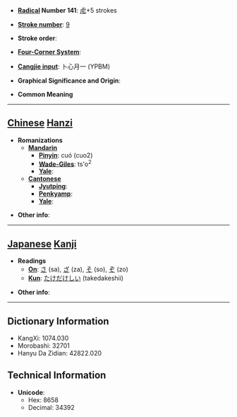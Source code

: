 * '''[[Wiktionary:Chinese radical index| Radical]] Number 141''': [[Wiktionary:Chinese radical index 虍|虍]]+5 strokes

* '''[[Wiktionary:Chinese total strokes index|Stroke number]]''': [[Wiktionary:Chinese total strokes index 9|9]]

* '''Stroke order''': 

* '''[[Wiktionary:Chinese four corner index|Four-Corner System]]''': 

* '''[[Wiktionary:Chinese Cangjie index|Cangjie input]]''': 卜心月一 (YPBM)

* '''Graphical Significance and Origin''': 

* '''Common Meaning'''

----

== [[Chinese]] [[Hanzi]] ==

* '''Romanizations'''
** '''[[Mandarin]]'''
*** '''[[Pinyin]]''': cuó (cuo2)
*** '''[[Wade-Giles]]''': ts'o<sup>2</sup>
*** '''[[Yale]]''': 
** '''[[Cantonese]]'''
*** '''[[Jyutping]]''':
*** '''[[Penkyamp]]''': 
*** '''[[Yale]]''': 

* '''Other info''': 

----

== [[Japanese]] [[Kanji]] ==

* '''Readings'''
** '''[[On]]''': [[さ]] (sa), [[ざ]] (za), [[そ]] (so), [[ぞ]] (zo)
** '''[[Kun]]''': [[たけだけしい]] (takedakeshii)

* '''Other info''':  

----

== Dictionary Information ==

* KangXi: 1074.030
* Morobashi: 32701
* Hanyu Da Zidian: 42822.020

== Technical Information ==

* '''Unicode''':
** Hex: 8658
** Decimal: 34392